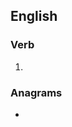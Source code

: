 ==English==

===Verb===
{{head|en|verb form}}

# {{en-past of|sidle}}

===Anagrams===
* {{anagrams|en|delids|slided}}